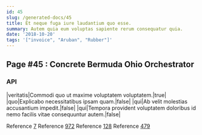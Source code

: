 ```yaml
---
id: 45
slug: /generated-docs/45
title: Et neque fuga iure laudantium quo esse.
summary: Autem quia eum voluptas sapiente rerum consequatur quia.
date: '2018-10-20'
tags: '["invoice", "Aruban", "Rubber"]'
---
```



## Page #45 : Concrete Bermuda Ohio Orchestrator
### API

|veritatis|Commodi quo ut maxime voluptatem voluptatem.|true|
|quo|Explicabo necessitatibus ipsam quam.|false|
|qui|Ab velit molestias accusantium impedit.|false|
|qui|Tempora provident voluptatem doloribus id nemo facilis vitae consequuntur autem.|false|

Reference [7](/generated-docs/7)
Reference [972](/generated-docs/972)
Reference [128](/generated-docs/128)
Reference [479](/generated-docs/479)





